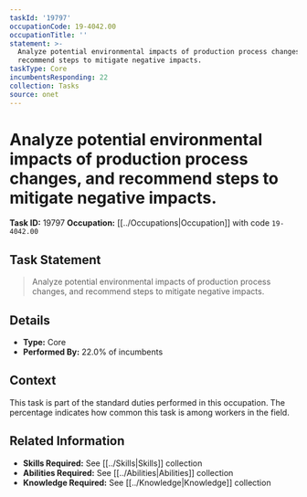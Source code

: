 ```yaml
---
taskId: '19797'
occupationCode: 19-4042.00
occupationTitle: ''
statement: >-
  Analyze potential environmental impacts of production process changes, and
  recommend steps to mitigate negative impacts.
taskType: Core
incumbentsResponding: 22
collection: Tasks
source: onet
---
```

# Analyze potential environmental impacts of production process changes, and recommend steps to mitigate negative impacts.

**Task ID:** 19797
**Occupation:** [[../Occupations|Occupation]] with code `19-4042.00`

## Task Statement

> Analyze potential environmental impacts of production process changes, and recommend steps to mitigate negative impacts.

## Details

- **Type:** Core
- **Performed By:** 22.0% of incumbents

## Context

This task is part of the standard duties performed in this occupation. The percentage indicates how common this task is among workers in the field.

## Related Information

- **Skills Required:** See [[../Skills|Skills]] collection
- **Abilities Required:** See [[../Abilities|Abilities]] collection
- **Knowledge Required:** See [[../Knowledge|Knowledge]] collection
